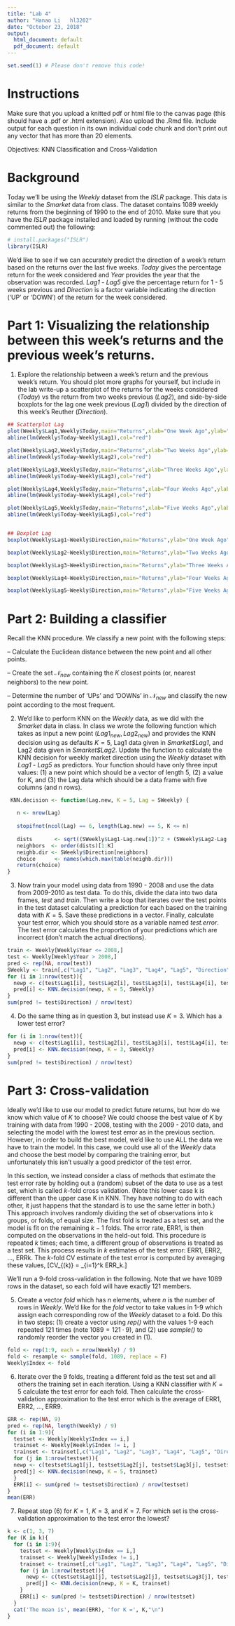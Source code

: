 ```yaml
---
title: "Lab 4"
author: "Hanao Li   hl3202"
date: "October 23, 2018"
output:
  html_document: default
  pdf_document: default
---
```


```r
set.seed(1) # Please don't remove this code!
```

# Instructions 
Make sure that you upload a knitted pdf or html file to the canvas page (this should have a .pdf or .html extension).  Also upload the .Rmd file.  Include output for each question in its own individual code chunk and don't print out any vector that has more than 20 elements.

Objectives: KNN Classification and Cross-Validation

# Background

Today we'll be using the *Weekly* dataset from the *ISLR* package.  This data is similar to the *Smarket* data from class.  The dataset contains $1089$ weekly returns from the beginning of 1990 to the end of 2010.  Make sure that you have the *ISLR* package installed and loaded by running (without the code commented out) the following:
```r
# install.packages("ISLR")
library(ISLR)
```
We'd like to see if we can accurately predict the direction of a week's return based on the returns over the last five weeks.  *Today* gives the percentage return for the week considered and *Year* provides the year that the observation was recorded.  *Lag1* - *Lag5* give the percentage return for 1 - 5 weeks previous and *Direction* is a factor variable indicating the direction ('UP' or 'DOWN') of the return for the week considered.

# Part 1: Visualizing the relationship between this week's returns and the previous week's returns.

1. Explore the relationship between a week's return and the previous week's return.  You should plot more graphs for yourself, but include in the lab write-up a scatterplot of the returns for the weeks considered (*Today*) vs the return from two weeks previous (*Lag2*), and side-by-side boxplots for the lag one week previous (*Lag1*) divided by the direction of this week's Reuther (*Direction*).


```r
## Scatterplot Lag
plot(Weekly$Lag1,Weekly$Today,main="Returns",xlab="One Week Ago",ylab="Today")
abline(lm(Weekly$Today~Weekly$Lag1),col="red")

plot(Weekly$Lag2,Weekly$Today,main="Returns",xlab="Two Weeks Ago",ylab="Today")
abline(lm(Weekly$Today~Weekly$Lag2),col="red")

plot(Weekly$Lag3,Weekly$Today,main="Returns",xlab="Three Weeks Ago",ylab="Today")
abline(lm(Weekly$Today~Weekly$Lag3),col="red")

plot(Weekly$Lag4,Weekly$Today,main="Returns",xlab="Four Weeks Ago",ylab="Today")
abline(lm(Weekly$Today~Weekly$Lag4),col="red")

plot(Weekly$Lag5,Weekly$Today,main="Returns",xlab="Five Weeks Ago",ylab="Today")
abline(lm(Weekly$Today~Weekly$Lag5),col="red")


## Boxplot Lag 
boxplot(Weekly$Lag1~Weekly$Direction,main="Returns",ylab="One Week Ago",xlab="Direction")

boxplot(Weekly$Lag2~Weekly$Direction,main="Returns",ylab="Two Weeks Ago",xlab="Direction")

boxplot(Weekly$Lag3~Weekly$Direction,main="Returns",ylab="Three Weeks Ago",xlab="Direction")

boxplot(Weekly$Lag4~Weekly$Direction,main="Returns",ylab="Four Weeks Ago",xlab="Direction")

boxplot(Weekly$Lag5~Weekly$Direction,main="Returns",ylab="Five Weeks Ago",xlab="Direction")
```



# Part 2: Building a classifier

Recall the KNN procedure.  We classify a new point with the following steps:

-- Calculate the Euclidean distance between the new point and all other points.

-- Create the set $\mathcal{N}_{new}$ containing the $K$ closest points (or, nearest neighbors) to the new point.

-- Determine the number of 'UPs' and 'DOWNs' in $\mathcal{N}_{new}$ and classify the new point according to the most frequent.

2. We'd like to perform KNN on the *Weekly* data, as we did with the *Smarket* data in class.  In class we wrote the following function which takes as input a new point $(Lag1_{new}, Lag2_{new})$ and provides the KNN decision using as defaults $K=5$, Lag1 data given in *Smarket\$Lag1*, and Lag2 data given in *Smarket\$Lag2*.  Update the function to calculate the KNN decision for weekly market direction using the *Weekly* dataset with *Lag1* - *Lag5* as predictors.  Your function should have only three input values: (1) a new point which should be a vector of length $5$, (2) a value for K, and (3) the Lag data which should be a data frame with five columns (and n rows). 

```r
 KNN.decision <- function(Lag.new, K = 5, Lag = SWeekly) {
   
   n <- nrow(Lag)
   
   stopifnot(ncol(Lag) == 6, length(Lag.new) == 5, K <= n)
   
   dists       <- sqrt((SWeekly$Lag1-Lag.new[1])^2 + (SWeekly$Lag2-Lag.new[2])^2 + (SWeekly$Lag3-Lag.new[3])^2 + (SWeekly$Lag4-Lag.new[4])^2 + (SWeekly$Lag5-Lag.new[5])^2)
   neighbors  <- order(dists)[1:K]
   neighb.dir <- SWeekly$Direction[neighbors]
   choice      <- names(which.max(table(neighb.dir)))
   return(choice)
}
```

3. Now train your model using data from 1990 - 2008 and use the data from 2009-2010 as test data.  To do this, divide the data into two data frames, *test* and *train*.  Then write a loop that iterates over the test points in the test dataset calculating a prediction for each based on the training data with $K=5$.  Save these predictions in a vector.  Finally, calculate your test error, which you should store as a variable named *test.error*.  The test error calculates the proportion of your predictions which are incorrect (don't match the actual directions).

```r
train <- Weekly[Weekly$Year <= 2008,]
test <- Weekly[Weekly$Year > 2008,]
pred <- rep(NA, nrow(test))
SWeekly <- train[,c("Lag1", "Lag2", "Lag3", "Lag4", "Lag5", "Direction")]
for (i in 1:nrow(test)){
  newp <- c(test$Lag1[i], test$Lag2[i], test$Lag3[i], test$Lag4[i], test$Lag5[i])
  pred[i] <- KNN.decision(newp, K = 5, SWeekly)
}
sum(pred != test$Direction) / nrow(test)
```

4. Do the same thing as in question 3, but instead use $K=3$.  Which has a lower test error?
```r
for (i in 1:nrow(test)){
  newp <- c(test$Lag1[i], test$Lag2[i], test$Lag3[i], test$Lag4[i], test$Lag5[i])
  pred[i] <- KNN.decision(newp, K = 3, SWeekly)
}
sum(pred != test$Direction) / nrow(test)
```



# Part 3: Cross-validation

Ideally we'd like to use our model to predict future returns, but how do we know which value of $K$ to choose?  We could choose the best value of $K$ by training with data from 1990 - 2008, testing with the 2009 - 2010 data, and selecting the model with the lowest test error as in the previous section.  However, in order to build the best model, we'd like to use ALL the data we have to train the model.  In this case, we could use all of the *Weekly* data and choose the best model by comparing the training error, but unfortunately this isn't usually a good predictor of the test error.

In this section, we instead consider a class of methods that estimate the test error rate by holding out a (random) subset of the data to use as a test set, which is called $k$-fold cross validation. (Note this lower case k is different than the upper case K in KNN.  They have nothing to do with each other, it just happens that the standard is to use the same letter in both.)  This approach involves randomly dividing the set of observations into $k$ groups, or folds, of equal size. The first fold is treated as a test set, and the model is fit on the remaining $k-1$ folds. The error rate, ERR1, is then computed on the observations in the held-out fold. This procedure is repeated $k$ times; each time, a different group of observations is treated as a test set. This process results in $k$ estimates of the test error: ERR1, ERR2, ..., ERRk. The $k$-fold CV estimate of the test error is computed by averaging these values,
\[CV_{(k)} = \frac{1}{k}\sum_{i=1}^k ERR_k.\]

We'll run a $9$-fold cross-validation in the following.  Note that we have 1089 rows in the dataset, so each fold will have exactly 121 members.

5. Create a vector *fold* which has $n$ elements, where $n$ is the number of rows in *Weekly*.  We'd like for the *fold* vector to take values in 1-9 which assign each corresponding row of the *Weekly* dataset to a fold.  Do this in two steps: (1) create a vector using *rep()* with the values 1-9 each repeated 121 times (note $1089 = 121 \cdot 9$), and (2) use *sample()* to randomly reorder the vector you created in (1).
```r
fold <- rep(1:9, each = nrow(Weekly) / 9)
fold <- resample <- sample(fold, 1089, replace = F)
Weekly$Index <- fold
```

6. Iterate over the $9$ folds, treating a different fold as the test set and all others the training set in each iteration.    Using a KNN classifier with $K=5$ calculate the test error for each fold.  Then calculate the cross-validation approximation to the test error which is the average of ERR1, ERR2, ..., ERR9.
```r
ERR <- rep(NA, 9)
pred <- rep(NA, length(Weekly) / 9)
for (i in 1:9){
  testset <- Weekly[Weekly$Index == i,]
  trainset <- Weekly[Weekly$Index != i, ]
  trainset <- trainset[,c("Lag1", "Lag2", "Lag3", "Lag4", "Lag5", "Direction")]
  for (j in 1:nrow(testset)){
  newp <- c(testset$Lag1[j], testset$Lag2[j], testset$Lag3[j], testset$Lag4[j], testset$Lag5[j])
  pred[j] <- KNN.decision(newp, K = 5, trainset)
  }
  ERR[i] <- sum(pred != testset$Direction) / nrow(testset)
}
mean(ERR)
```

7. Repeat step (6) for $K = 1$, $K=3$, and $K=7$.  For which set is the cross-validation approximation to the test error the lowest?
```r
k <- c(1, 3, 7)
for (K in k){
  for (i in 1:9){
    testset <- Weekly[Weekly$Index == i,]
    trainset <- Weekly[Weekly$Index != i,]
    trainset <- trainset[,c("Lag1", "Lag2", "Lag3", "Lag4", "Lag5", "Direction")]
    for (j in 1:nrow(testset)){
      newp <- c(testset$Lag1[j], testset$Lag2[j], testset$Lag3[j], testset$Lag4[j], testset$Lag5[j])
      pred[j] <- KNN.decision(newp, K = K, trainset)
    }
    ERR[i] <- sum(pred != testset$Direction) / nrow(testset)
  }
  cat('The mean is', mean(ERR), 'for K =', K,"\n")
}
```